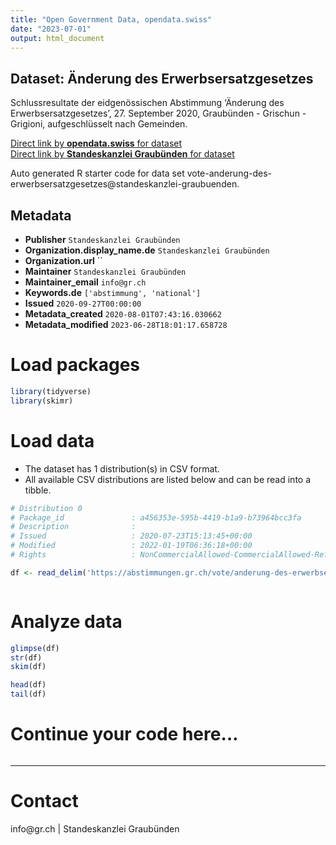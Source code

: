 ```yaml
---
title: "Open Government Data, opendata.swiss"
date: "2023-07-01"
output: html_document
---
```


## Dataset: Änderung des Erwerbsersatzgesetzes

Schlussresultate der eidgenössischen Abstimmung 'Änderung des Erwerbsersatzgesetzes', 27. September 2020, Graubünden - Grischun - Grigioni, aufgeschlüsselt nach Gemeinden.

[Direct link by **opendata.swiss** for dataset](https://opendata.swiss/de/dataset/anderung-des-erwerbsersatzgesetzes)<br>
[Direct link by **Standeskanzlei Graubünden** for dataset](https://abstimmungen.gr.ch/vote/anderung-des-erwerbsersatzgesetzes/data)

Auto generated R starter code for data set vote-anderung-des-erwerbsersatzgesetzes@standeskanzlei-graubuenden.

## Metadata

- **Publisher** `Standeskanzlei Graubünden`
- **Organization.display_name.de** `Standeskanzlei Graubünden`
- **Organization.url** ``
- **Maintainer** `Standeskanzlei Graubünden`
- **Maintainer_email** `info@gr.ch`
- **Keywords.de** `['abstimmung', 'national']`
- **Issued** `2020-09-27T00:00:00`
- **Metadata_created** `2020-08-01T07:43:16.030662`
- **Metadata_modified** `2023-06-28T18:01:17.658728`


# Load packages

```r

library(tidyverse)
library(skimr)

```

# Load data

-   The dataset has 1 distribution(s) in CSV format.
-   All available CSV distributions are listed below and can be read into a tibble.

```r

# Distribution 0
# Package_id               : a456353e-595b-4419-b1a9-b73964bcc3fa
# Description              : 
# Issued                   : 2020-07-23T15:13:45+00:00
# Modified                 : 2022-01-19T06:36:18+00:00
# Rights                   : NonCommercialAllowed-CommercialAllowed-ReferenceRequired

df <- read_delim('https://abstimmungen.gr.ch/vote/anderung-des-erwerbsersatzgesetzes/data-csv')



```

# Analyze data

```r

glimpse(df)
str(df)
skim(df)

head(df)
tail(df)

```

# Continue your code here...

```r

```

------------------------------------------------------------------------

# Contact

info@gr.ch | Standeskanzlei Graubünden
